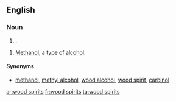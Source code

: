 ==English==

===Noun===
{{head|en|noun plural form|head=[[wood]] [[spirits]]}}

# {{plural of|wood spirit|nodot=1|lang=en}}.

{{en-plural noun}}

# {{lb|en|plurale tantum}} [[methanol|Methanol]], a type of [[alcohol]].

====Synonyms====
* {{sense|alcohol}} [[methanol]], [[methyl alcohol]], [[wood alcohol]], [[wood spirit]], [[carbinol]]

[[ar:wood spirits]]
[[fr:wood spirits]]
[[ta:wood spirits]]